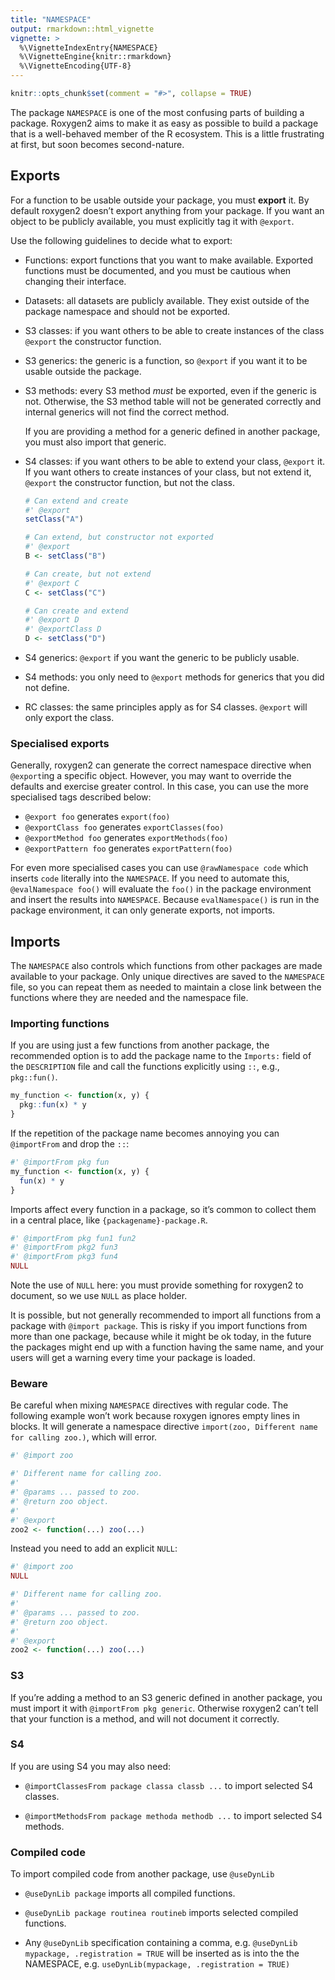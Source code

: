 ```yaml
---
title: "NAMESPACE"
output: rmarkdown::html_vignette
vignette: >
  %\VignetteIndexEntry{NAMESPACE}
  %\VignetteEngine{knitr::rmarkdown}
  %\VignetteEncoding{UTF-8}
---
```


```r
knitr::opts_chunk$set(comment = "#>", collapse = TRUE)
```

The package `NAMESPACE` is one of the most confusing parts of building a package.
Roxygen2 aims to make it as easy as possible to build a package that is a well-behaved member of the R ecosystem.
This is a little frustrating at first, but soon becomes second-nature.

## Exports

For a function to be usable outside your package, you must **export** it.
By default roxygen2 doesn't export anything from your package.
If you want an object to be publicly available, you must explicitly tag it with `@export`.

Use the following guidelines to decide what to export:

-   Functions: export functions that you want to make available.
    Exported functions must be documented, and you must be cautious when changing their interface.

-   Datasets: all datasets are publicly available.
    They exist outside of the package namespace and should not be exported.

-   S3 classes: if you want others to be able to create instances of the class `@export` the constructor function.

-   S3 generics: the generic is a function, so `@export` if you want it to be usable outside the package.

-   S3 methods: every S3 method *must* be exported, even if the generic is not.
    Otherwise, the S3 method table will not be generated correctly and internal generics will not find the correct method.

    If you are providing a method for a generic defined in another package, you must also import that generic.

-   S4 classes: if you want others to be able to extend your class, `@export` it.
    If you want others to create instances of your class, but not extend it, `@export` the constructor function, but not the class.

    ``` r
    # Can extend and create
    #' @export
    setClass("A")

    # Can extend, but constructor not exported
    #' @export
    B <- setClass("B")

    # Can create, but not extend
    #' @export C
    C <- setClass("C")

    # Can create and extend
    #' @export D
    #' @exportClass D
    D <- setClass("D")
    ```

-   S4 generics: `@export` if you want the generic to be publicly usable.

-   S4 methods: you only need to `@export` methods for generics that you did not define.

-   RC classes: the same principles apply as for S4 classes.
    `@export` will only export the class.

### Specialised exports

Generally, roxygen2 can generate the correct namespace directive when `@export`ing a specific object.
However, you may want to override the defaults and exercise greater control.
In this case, you can use the more specialised tags described below:

-   `@export foo` generates `export(foo)`
-   `@exportClass foo` generates `exportClasses(foo)`
-   `@exportMethod foo` generates `exportMethods(foo)`
-   `@exportPattern foo` generates `exportPattern(foo)`

For even more specialised cases you can use `@rawNamespace code` which inserts `code` literally into the `NAMESPACE`.
If you need to automate this, `@evalNamespace foo()` will evaluate the `foo()` in the package environment and insert the results into `NAMESPACE`.
Because `evalNamespace()` is run in the package environment, it can only generate exports, not imports.

## Imports

The `NAMESPACE` also controls which functions from other packages are made available to your package.
Only unique directives are saved to the `NAMESPACE` file, so you can repeat them as needed to maintain a close link between the functions where they are needed and the namespace file.

### Importing functions

If you are using just a few functions from another package, the recommended option is to add the package name to the `Imports:` field of the `DESCRIPTION` file and call the functions explicitly using `::`, e.g., `pkg::fun()`.

```r
my_function <- function(x, y) {
  pkg::fun(x) * y
}
```

If the repetition of the package name becomes annoying you can `@importFrom` and drop the `::`:

```r
#' @importFrom pkg fun 
my_function <- function(x, y) {
  fun(x) * y
}
```

Imports affect every function in a package, so it's common to collect them in a central place, like `{packagename}-package.R`.

```r
#' @importFrom pkg fun1 fun2
#' @importFrom pkg2 fun3
#' @importFrom pkg3 fun4
NULL
```

Note the use of `NULL` here: you must provide something for roxygen2 to document, so we use `NULL` as place holder.

It is possible, but not generally recommended to import all functions from a package with `@import package`.
This is risky if you import functions from more than one package, because while it might be ok today, in the future the packages might end up with a function having the same name, and your users will get a warning every time your package is loaded.

### Beware

Be careful when mixing `NAMESPACE` directives with regular code.
The following example won't work because roxygen ignores empty lines in blocks.
It will generate a namespace directive `import(zoo, Different name for calling zoo.)`, which will error.

```r
#' @import zoo

#' Different name for calling zoo.
#'
#' @params ... passed to zoo.
#' @return zoo object.
#'
#' @export 
zoo2 <- function(...) zoo(...)
```

Instead you need to add an explicit `NULL`:

```r
#' @import zoo
NULL

#' Different name for calling zoo.
#'
#' @params ... passed to zoo.
#' @return zoo object.
#'
#' @export 
zoo2 <- function(...) zoo(...)
```

### S3

If you're adding a method to an S3 generic defined in another package, you must import it with `@importFrom pkg generic`.
Otherwise roxygen2 can't tell that your function is a method, and will not document it correctly.

### S4

If you are using S4 you may also need:

-   `@importClassesFrom package classa classb ...` to import selected S4 classes.

-   `@importMethodsFrom package methoda methodb ...` to import selected S4 methods.

### Compiled code

To import compiled code from another package, use `@useDynLib`

-   `@useDynLib package` imports all compiled functions.

-   `@useDynLib package routinea routineb` imports selected compiled functions.

-   Any `@useDynLib` specification containing a comma, e.g. `@useDynLib mypackage, .registration = TRUE` will be inserted as is into the the NAMESPACE, e.g. `useDynLib(mypackage, .registration = TRUE)`
